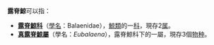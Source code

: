 '''露脊鯨'''可以指：
*'''[[露脊鯨科|露脊鯨科]]'''（[[學名|學名]]：Balaenidae），[[鯨類|鯨類]]的一[[科_(生物)|科]]，現存2[[属|属]]。
*'''[[真露脊鯨屬|真露脊鯨屬]]'''（學名：''Eubalaena''），露脊鯨科下的一屬，現存3個[[物种|物种]]。

{{disambig|Cat=三字物種消歧義}}